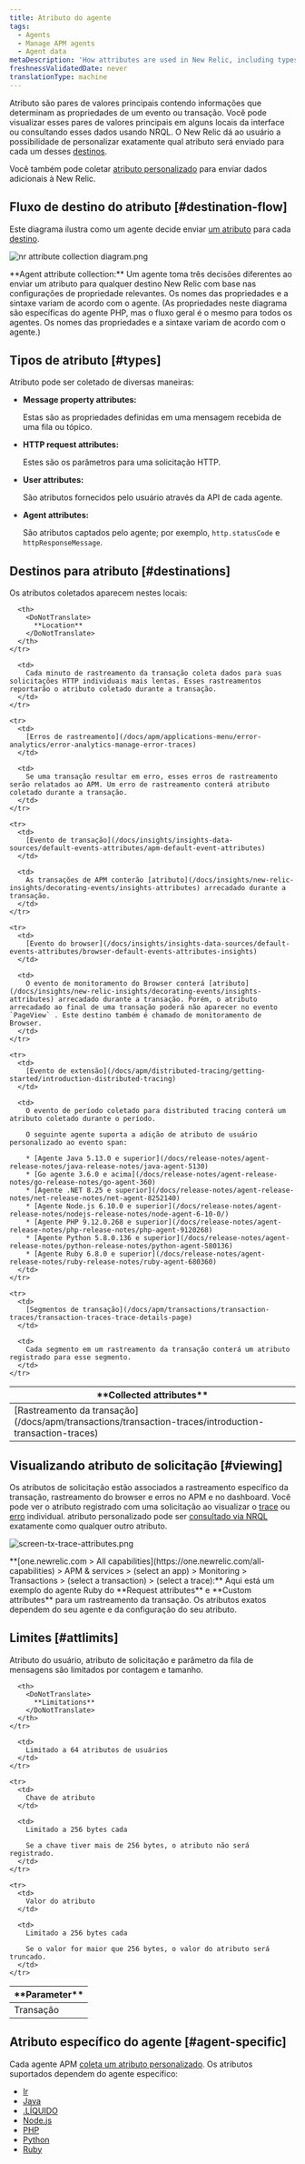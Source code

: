 ```yaml
---
title: Atributo do agente
tags:
  - Agents
  - Manage APM agents
  - Agent data
metaDescription: 'How attributes are used in New Relic, including types, destinations, and limits.'
freshnessValidatedDate: never
translationType: machine
---
```




Atributo são pares de valores principais contendo informações que determinam as propriedades de um evento ou transação. Você pode visualizar esses pares de valores principais em alguns locais da interface ou consultando esses dados usando NRQL. O New Relic dá ao usuário a possibilidade de personalizar exatamente qual atributo será enviado para cada um desses [destinos](#destinations).

Você também pode coletar [atributo personalizado](/docs/apm/other-features/attributes/collecting-custom-attributes) para enviar dados adicionais à New Relic.

## Fluxo de destino do atributo [#destination-flow]

Este diagrama ilustra como um agente decide enviar [um atributo](#types) para cada [destino](#destinations).

<img
  title="nr attribute collection diagram.png"
  alt="nr attribute collection diagram.png"
  src={apmAttributeCollectionDiagram}
/>

<figcaption>
  <DoNotTranslate>**Agent attribute collection:**</DoNotTranslate> Um agente toma três decisões diferentes ao enviar um atributo para qualquer destino New Relic com base nas configurações de propriedade relevantes. Os nomes das propriedades e a sintaxe variam de acordo com o agente. (As propriedades neste diagrama são específicas do agente PHP, mas o fluxo geral é o mesmo para todos os agentes. Os nomes das propriedades e a sintaxe variam de acordo com o agente.)
</figcaption>

## Tipos de atributo [#types]

Atributo pode ser coletado de diversas maneiras:

* <DoNotTranslate>**Message property attributes:**</DoNotTranslate>

  Estas são as propriedades definidas em uma mensagem recebida de uma fila ou tópico.

* <DoNotTranslate>**HTTP request attributes:**</DoNotTranslate>

  Estes são os parâmetros para uma solicitação HTTP.

* <DoNotTranslate>**User attributes:**</DoNotTranslate>

  São atributos fornecidos pelo usuário através da API de cada agente.

* <DoNotTranslate>**Agent attributes:**</DoNotTranslate>

  São atributos captados pelo agente; por exemplo, `http.statusCode` e `httpResponseMessage`.

## Destinos para atributo [#destinations]

Os atributos coletados aparecem nestes locais:

<table>
  <thead>
    <tr>
      <th width={200}>
        <DoNotTranslate>
          **Collected attributes**
        </DoNotTranslate>
      </th>

      <th>
        <DoNotTranslate>
          **Location**
        </DoNotTranslate>
      </th>
    </tr>
  </thead>

  <tbody>
    <tr>
      <td>
        [Rastreamento da transação](/docs/apm/transactions/transaction-traces/introduction-transaction-traces)
      </td>

      <td>
        Cada minuto de rastreamento da transação coleta dados para suas solicitações HTTP individuais mais lentas. Esses rastreamentos reportarão o atributo coletado durante a transação.
      </td>
    </tr>

    <tr>
      <td>
        [Erros de rastreamento](/docs/apm/applications-menu/error-analytics/error-analytics-manage-error-traces)
      </td>

      <td>
        Se uma transação resultar em erro, esses erros de rastreamento serão relatados ao APM. Um erro de rastreamento conterá atributo coletado durante a transação.
      </td>
    </tr>

    <tr>
      <td>
        [Evento de transação](/docs/insights/insights-data-sources/default-events-attributes/apm-default-event-attributes)
      </td>

      <td>
        As transações de APM conterão [atributo](/docs/insights/new-relic-insights/decorating-events/insights-attributes) arrecadado durante a transação.
      </td>
    </tr>

    <tr>
      <td>
        [Evento do browser](/docs/insights/insights-data-sources/default-events-attributes/browser-default-events-attributes-insights)
      </td>

      <td>
        O evento de monitoramento do Browser conterá [atributo](/docs/insights/new-relic-insights/decorating-events/insights-attributes) arrecadado durante a transação. Porém, o atributo arrecadado ao final de uma transação poderá não aparecer no evento `PageView` . Este destino também é chamado de monitoramento de Browser.
      </td>
    </tr>

    <tr>
      <td>
        [Evento de extensão](/docs/apm/distributed-tracing/getting-started/introduction-distributed-tracing)
      </td>

      <td>
        O evento de período coletado para distributed tracing conterá um atributo coletado durante o período.

        O seguinte agente suporta a adição de atributo de usuário personalizado ao evento span:

        * [Agente Java 5.13.0 e superior](/docs/release-notes/agent-release-notes/java-release-notes/java-agent-5130)
        * [Go agente 3.6.0 e acima](/docs/release-notes/agent-release-notes/go-release-notes/go-agent-360)
        * [Agente .NET 8.25 e superior](/docs/release-notes/agent-release-notes/net-release-notes/net-agent-8252140)
        * [Agente Node.js 6.10.0 e superior](/docs/release-notes/agent-release-notes/nodejs-release-notes/node-agent-6-10-0/)
        * [Agente PHP 9.12.0.268 e superior](/docs/release-notes/agent-release-notes/php-release-notes/php-agent-9120268)
        * [Agente Python 5.8.0.136 e superior](/docs/release-notes/agent-release-notes/python-release-notes/python-agent-580136)
        * [Agente Ruby 6.8.0 e superior](/docs/release-notes/agent-release-notes/ruby-release-notes/ruby-agent-680360)
      </td>
    </tr>

    <tr>
      <td>
        [Segmentos de transação](/docs/apm/transactions/transaction-traces/transaction-traces-trace-details-page)
      </td>

      <td>
        Cada segmento em um rastreamento da transação conterá um atributo registrado para esse segmento.
      </td>
    </tr>
  </tbody>
</table>

## Visualizando atributo de solicitação [#viewing]

Os atributos de solicitação estão associados a rastreamento específico da transação, rastreamento do browser e erros no APM e no dashboard. Você pode ver o atributo registrado com uma solicitação ao visualizar o [trace](/docs/apm/transactions/transaction-traces/introduction-transaction-traces#find-view) ou [erro](/docs/apm/applications-menu/error-analytics/error-analytics-explore-events-behind-errors) individual. atributo personalizado pode ser [consultado via NRQL](/docs/insights/nrql-new-relic-query-language/nrql-resources/nrql-syntax-components-functions#syntax) exatamente como qualquer outro atributo.

<img
  title="screen-tx-trace-attributes.png"
  alt="screen-tx-trace-attributes.png"
  src={apmRequestAttributes}
/>

<figcaption>
  <DoNotTranslate>**[one.newrelic.com > All capabilities](https://one.newrelic.com/all-capabilities) > APM & services > (select an app) > Monitoring > Transactions > (select a transaction) > (select a trace):**</DoNotTranslate> Aqui está um exemplo do agente Ruby do <DoNotTranslate>**Request attributes**</DoNotTranslate> e <DoNotTranslate>**Custom attributes**</DoNotTranslate> para um rastreamento da transação. Os atributos exatos dependem do seu agente e da configuração do seu atributo.
</figcaption>

## Limites [#attlimits]

Atributo do usuário, atributo de solicitação e parâmetro da fila de mensagens são limitados por contagem e tamanho.

<table>
  <thead>
    <tr>
      <th width={200}>
        <DoNotTranslate>
          **Parameter**
        </DoNotTranslate>
      </th>

      <th>
        <DoNotTranslate>
          **Limitations**
        </DoNotTranslate>
      </th>
    </tr>
  </thead>

  <tbody>
    <tr>
      <td>
        Transação
      </td>

      <td>
        Limitado a 64 atributos de usuários
      </td>
    </tr>

    <tr>
      <td>
        Chave de atributo
      </td>

      <td>
        Limitado a 256 bytes cada

        Se a chave tiver mais de 256 bytes, o atributo não será registrado.
      </td>
    </tr>

    <tr>
      <td>
        Valor do atributo
      </td>

      <td>
        Limitado a 256 bytes cada

        Se o valor for maior que 256 bytes, o valor do atributo será truncado.
      </td>
    </tr>
  </tbody>
</table>

## Atributo específico do agente [#agent-specific]

Cada agente APM [coleta um atributo personalizado](/docs/agents/manage-apm-agents/agent-data/collect-custom-attributes). Os atributos suportados dependem do agente específico:

* [Ir](/docs/agents/go-agent/instrumentation/go-agent-attributes)
* [Java](/docs/agents/java-agent/attributes/enabling-disabling-attributes-java)
* [.LÍQUIDO](/docs/agents/net-agent/attributes/net-agent-attributes)
* [Node.js](/docs/agents/nodejs-agent/attributes/nodejs-agent-attributes)
* [PHP](/docs/agents/php-agent/attributes/php-agent-attributes)
* [Python](/docs/agents/python-agent/attributes/python-agent-attributes)
* [Ruby](/docs/agents/ruby-agent/attributes/ruby-agent-attributes)